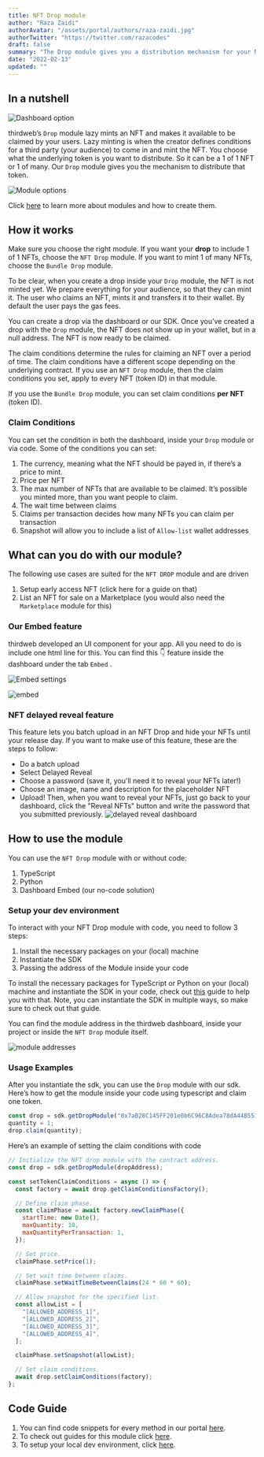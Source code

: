 ```yaml
---
title: NFT Drop module
author: "Raza Zaidi"
authorAvatar: "/assets/portal/authors/raza-zaidi.jpg"
authorTwitter: "https://twitter.com/razacodes"
draft: false
summary: "The Drop module gives you a distribution mechanism for your NFTs."
date: "2022-02-13"
updated: ""
---
```


## In a nutshell

![Dashboard option](/assets/portal/learn/nft-drop/dashboard.png)

thirdweb’s `Drop` module lazy mints an NFT and makes it available to be claimed by your users. Lazy minting is when the creator defines conditions for a third party (your audience) to come in and mint the NFT. You choose what the underlying token is you want to distribute. So it can be a 1 of 1 NFT or 1 of many. Our `Drop` module gives you the mechanism to distribute that token.

![Module options](/assets/portal/learn/nft-drop/options.png)

Click [here](/learn/modules) to learn more about modules and how to create them.

## How it works

Make sure you choose the right module. If you want your **drop** to include 1 of 1 NFTs, choose the `NFT Drop` module. If you want to mint 1 of many NFTs, choose the `Bundle Drop` module.

To be clear, when you create a drop inside your `Drop` module, the NFT is not minted yet. We prepare everything for your audience, so that they can mint it. The user who claims an NFT, mints it and transfers it to their wallet. By default the user pays the gas fees.

You can create a drop via the dashboard or our SDK. Once you’ve created a drop with the `Drop` module, the NFT does not show up in your wallet, but in a null address. The NFT is now ready to be claimed.

The claim conditions determine the rules for claiming an NFT over a period of time. The claim conditions have a different scope depending on the underlying contract. If you use an `NFT Drop` module, then the claim conditions you set, apply to every NFT (token ID) in that module.

If you use the `Bundle Drop` module, you can set claim conditions **per NFT** (token ID).

### Claim Conditions

You can set the condition in both the dashboard, inside your `Drop` module or via code. Some of the conditions you can set:

1. The currency, meaning what the NFT should be payed in, if there’s a price to mint.
2. Price per NFT
3. The max number of NFTs that are available to be claimed. It’s possible you minted more, than you want people to claim.
4. The wait time between claims
5. Claims per transaction decides how many NFTs you can claim per transaction
6. Snapshot will allow you to include a list of `Allow-list` wallet addresses

## What can you do with our module?

The following use cases are suited for the `NFT DROP` module and are driven

1. Setup early access NFT (click here for a guide on that)
2. List an NFT for sale on a Marketplace (you would also need the `Marketplace` module for this)

### Our Embed feature

thirdweb developed an UI component for your app. All you need to do is include one html line for this. You can find this 👇 feature inside the dashboard under the tab `Embed` .

![Embed settings](/assets/portal/learn/nft-drop/embed-example.png)

![embed](/assets/portal/learn/nft-drop/embed.png)

### NFT delayed reveal feature
This feature lets you batch upload in an NFT Drop and hide your NFTs until your release day.
If you want to make use of this feature, these are the steps to follow:
- Do a batch upload
- Select Delayed Reveal
- Choose a password (save it, you'll need it to reveal your NFTs later!)
- Choose an image, name and description for the placeholder NFT
- Upload!
Then, when you want to reveal your NFTs, just go back to your dashboard, click the "Reveal NFTs" button and write the password that you submitted previously. 
![delayed reveal dashboard](/assets/portal/learn/nft-drop/delayed.png)

## How to use the module

You can use the `NFT Drop` module with or without code:

1. TypeScript
2. Python
3. Dashboard Embed (our no-code solution)

### Setup your dev environment

To interact with your NFT Drop module with code, you need to follow 3 steps:

1. Install the necessary packages on your (local) machine
2. Instantiate the SDK
3. Passing the address of the Module inside your code

To install the necessary packages for TypeScript or Python on your (local) machine and instantiate the SDK in your code, check out [this](https://portal.thirdweb.com/learn/connect-to-blockchain) guide to help you with that. Note, you can instantiate the SDK in multiple ways, so make sure to check out that guide.

You can find the module address in the thirdweb dashboard, inside your project or inside the `NFT Drop` module itself.

![module addresses](/assets/portal/learn/nft-drop/module-addresses.png)

### Usage Examples

After you instantiate the sdk, you can use the `Drop` module with our sdk. Here’s how to get the module inside your code using typescript and claim one token.

```jsx
const drop = sdk.getDropModule("0x7aB28C145FF201e0b6C96C8Adea78dA44B551d72");
quantity = 1;
drop.claim(quantity);
```

Here’s an example of setting the claim conditions with code

```jsx
// Initialize the NFT drop module with the contract address.
const drop = sdk.getDropModule(dropAddress);

const setTokenClaimConditions = async () => {
  const factory = await drop.getClaimConditionsFactory();

  // Define claim phase.
  const claimPhase = await factory.newClaimPhase({
    startTime: new Date(),
    maxQuantity: 10,
    maxQuantityPerTransaction: 1,
  });

  // Set price.
  claimPhase.setPrice(1);

  // Set wait time between claims.
  claimPhase.setWaitTimeBetweenClaims(24 * 60 * 60);

  // Allow snapshot for the specified list.
  const allowList = [
    "[ALLOWED_ADDRESS_1]",
    "[ALLOWED_ADDRESS_2]",
    "[ALLOWED_ADDRESS_3]",
    "[ALLOWED_ADDRESS_4]",
  ];

  claimPhase.setSnapshot(allowList);

  // Set claim conditions.
  await drop.setClaimConditions(factory);
};
```

## Code Guide

1. You can find code snippets for every method in our portal [here](/portal/learn/code-examples/nft-drop).
2. To check out guides for this module click [here](portal/guides/nft-drop).
3. To setup your local dev environment, click [here](/portal/guides/sdk-guide).

<MdxNavigation>
  <MdxNavigationItem
    href="/learn/modules/bundle-collection"
    title="Bundle Collection"
  />
  <MdxNavigationItem href="/learn/modules/token" title="Token" next />
</MdxNavigation>
